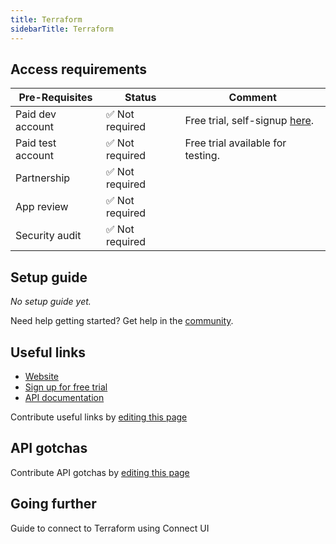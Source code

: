 ```yaml
---
title: Terraform
sidebarTitle: Terraform
---
```



<Overview />
<PreBuiltTooling />
<PreBuiltUseCases />

## Access requirements

| Pre-Requisites | Status | Comment|
| - | - | - |
| Paid dev account | ✅ Not required | Free trial, self-signup [here](https://developer.hashicorp.com/sign-up). |
| Paid test account | ✅ Not required | Free trial available for testing. |
| Partnership | ✅ Not required | |
| App review | ✅ Not required | |
| Security audit | ✅ Not required | |

## Setup guide

_No setup guide yet._

<Tip>Need help getting started? Get help in the [community](https://nango.dev/slack).</Tip>

## Useful links

- [Website](https://developer.hashicorp.com/terraform)
- [Sign up for free trial](https://developer.hashicorp.com/sign-up)
- [API documentation](https://developer.hashicorp.com/terraform/docs)

<Note>Contribute useful links by [editing this page](https://github.com/nangohq/nango/tree/master/docs/integrations/all/terraform.mdx)</Note>

## API gotchas


<Note>Contribute API gotchas by [editing this page](https://github.com/nangohq/nango/tree/master/docs/integrations/all/terraform.mdx)</Note> 

## Going further

<Card title="Connect to Terraform" icon="link" href="/integrations/all/terraform/connect" horizontal>
  Guide to connect to Terraform using Connect UI
</Card>
